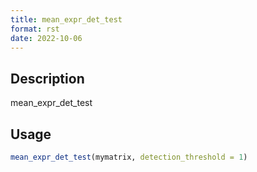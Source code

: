 ```yaml
--- 
title: mean_expr_det_test 
format: rst 
date: 2022-10-06 
--- 
```


## Description

mean_expr_det_test


## Usage

```r
mean_expr_det_test(mymatrix, detection_threshold = 1)
```


